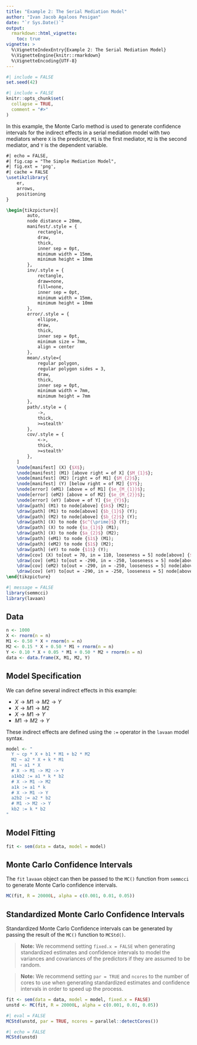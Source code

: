 ```yaml
---
title: "Example 2: The Serial Mediation Model"
author: "Ivan Jacob Agaloos Pesigan"
date: "`r Sys.Date()`"
output:
  rmarkdown::html_vignette:
    toc: true
vignette: >
  %\VignetteIndexEntry{Example 2: The Serial Mediation Model}
  %\VignetteEngine{knitr::rmarkdown}
  %\VignetteEncoding{UTF-8}
---
```


```r
#| include = FALSE
set.seed(42)
```

```r
#| include = FALSE
knitr::opts_chunk$set(
  collapse = TRUE,
  comment = "#>"
)
```

In this example, the Monte Carlo method is used to generate confidence intervals
for the indirect effects in a serial mediation model with two mediators
where `X` is the predictor, `M1` is the first mediator, `M2` is the second mediator,
and `Y` is the dependent variable.

```tikz
#| echo = FALSE, 
#| fig.cap = "The Simple Mediation Model", 
#| fig.ext = 'png', 
#| cache = FALSE
\usetikzlibrary{
	er,
	arrows,
	positioning
}

\begin{tikzpicture}[
		auto,
		node distance = 20mm,
		manifest/.style = {
			rectangle,
			draw,
			thick,
			inner sep = 0pt,
			minimum width = 15mm,
			minimum height = 10mm
		},
		inv/.style = {
			rectangle,
			draw=none,
			fill=none,
			inner sep = 0pt,
			minimum width = 15mm,
			minimum height = 10mm
		},
		error/.style = {
			ellipse,
			draw,
			thick,
			inner sep = 0pt,
			minimum size = 7mm,
			align = center
		},
		mean/.style={
			regular polygon,
			regular polygon sides = 3,
			draw,
			thick,
			inner sep = 0pt,
			minimum width = 7mm,
			minimum height = 7mm
		},
		path/.style = {
			->,
			thick,
			>=stealth'
		},
		cov/.style = {
			<->,
			thick,
			>=stealth'
		},
	]
	\node[manifest] (X) {$X$};
	\node[manifest] (M1) [above right = of X] {$M_{1}$};
	\node[manifest] (M2) [right = of M1] {$M_{2}$};
	\node[manifest] (Y) [below right = of M2] {$Y$};
	\node[error] (eM1) [above = of M1] {$e_{M_{1}}$};
	\node[error] (eM2) [above = of M2] {$e_{M_{2}}$};
	\node[error] (eY) [above = of Y] {$e_{Y}$};
	\draw[path] (M1) to node[above] {$k$} (M2);
	\draw[path] (M1) to node[above] {$b_{1}$} (Y);
	\draw[path] (M2) to node[above] {$b_{2}$} (Y);
	\draw[path] (X) to node {$c^{\prime}$} (Y);
	\draw[path] (X) to node {$a_{1}$} (M1);
	\draw[path] (X) to node {$a_{2}$} (M2);
	\draw[path] (eM1) to node {$1$} (M1);
	\draw[path] (eM2) to node {$1$} (M2);
	\draw[path] (eY) to node {$1$} (Y);
	\draw[cov] (X) to[out = 70, in = 110, looseness = 5] node[above] {$s_{X}^{2}$} (X);
	\draw[cov] (eM1) to[out = -290, in = -250, looseness = 5] node[above] {$s^{2}_{e_{M_{1}}}$} (eM1);
	\draw[cov] (eM2) to[out = -290, in = -250, looseness = 5] node[above] {$s^{2}_{e_{M_{2}}}$} (eM2);
	\draw[cov] (eY) to[out = -290, in = -250, looseness = 5] node[above] {$s^{2}_{e_{Y}}$} (eY);
\end{tikzpicture}
```

```r
#| message = FALSE
library(semmcci)
library(lavaan)
```

## Data

```r
n <- 1000
X <- rnorm(n = n)
M1 <- 0.50 * X + rnorm(n = n)
M2 <- 0.15 * X + 0.50 * M1 + rnorm(n = n)
Y <- 0.10 * X + 0.05 * M1 + 0.50 * M2 + rnorm(n = n)
data <- data.frame(X, M1, M2, Y)
```

## Model Specification

We can define several indirect effects in this example:

  - $X \rightarrow M1 \rightarrow M2 \rightarrow Y$
  - $X \rightarrow M1 \rightarrow M2$
  - $X \rightarrow M1 \rightarrow Y$
  - $M1 \rightarrow M2 \rightarrow Y$

These indirect effects are defined using the `:=` operator
in the `lavaan` model syntax.

```r
model <- "
  Y ~ cp * X + b1 * M1 + b2 * M2
  M2 ~ a2 * X + k * M1
  M1 ~ a1 * X
  # X -> M1 -> M2 -> Y
  a1kb2 := a1 * k * b2
  # X -> M1 -> M2
  a1k := a1 * k
  # X -> M1 -> Y
  a2b2 := a2 * b2
  # M1 -> M2 -> Y
  kb2 := k * b2
"
```

## Model Fitting

```r
fit <- sem(data = data, model = model)
```

## Monte Carlo Confidence Intervals

The `fit` `lavaan` object can then be passed to the `MC()` function from `semmcci`
to generate Monte Carlo confidence intervals.

```r
MC(fit, R = 20000L, alpha = c(0.001, 0.01, 0.05))
```

## Standardized Monte Carlo Confidence Intervals

Standardized Monte Carlo Confidence intervals can be generated by passing the result of the `MC()` function to `MCStd()`.

> **Note:** We recommend setting `fixed.x = FALSE` when generating standardized estimates and confidence intervals to model the variances and covariances of the predictors if they are assumed to be random.

> **Note:** We recommend setting `par = TRUE` and `ncores` to the number of cores to use when generating standardized estimates and confidence intervals in order to speed up the process.

```r
fit <- sem(data = data, model = model, fixed.x = FALSE)
unstd <- MC(fit, R = 20000L, alpha = c(0.001, 0.01, 0.05))
```

```r
#| eval = FALSE
MCStd(unstd, par = TRUE, ncores = parallel::detectCores())
```

```r
#| echo = FALSE
MCStd(unstd)
```
